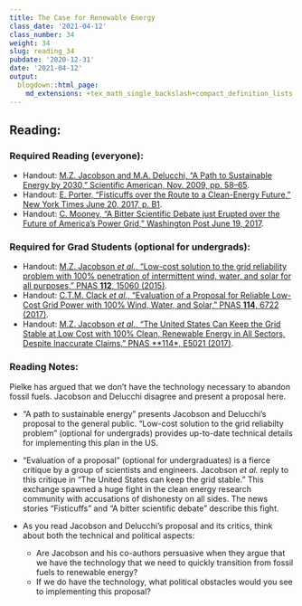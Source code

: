 ```yaml
---
title: The Case for Renewable Energy
class_date: '2021-04-12'
class_number: 34
weight: 34
slug: reading_34
pubdate: '2020-12-31'
date: '2021-04-12'
output:
  blogdown::html_page:
    md_extensions: +tex_math_single_backslash+compact_definition_lists
---
```

## Reading:

### Required Reading (everyone):

* Handout: [M.Z. Jacobson and M.A. Delucchi, "A Path to Sustainable Energy by 2030," Scientific American, Nov. 2009, pp. 58--65](https://web.stanford.edu/group/efmh/jacobson/Articles/I/sad1109Jaco5p.indd.pdf){target="_blank"}.
* Handout: [E. Porter, "Fisticuffs over the Route to a Clean-Energy Future," New York Times June 20, 2017, p. B1
  ](https://www.nytimes.com/2017/06/20/business/energy-environment/renewable-energy-national-academy-matt-jacobson.html){target="_blank"}.
* Handout: [C. Mooney, "A Bitter Scientific Debate just Erupted over the Future of America's Power Grid," Washington Post June 19, 2017
  ](https://www.washingtonpost.com/news/energy-environment/wp/2017/06/19/a-bitter-scientific-debate-just-erupted-over-the-future-of-the-u-s-electric-grid/){target="_blank"}.

### Required for Grad Students (optional for undergrads):

* Handout: [M.Z. Jacobson _et al_., "Low-cost solution to the grid reliability problem with 100% penetration of intermittent wind, water, and solar for all purposes," PNAS **112**, 15060 (2015)](http://www.pnas.org/content/112/49/15060){target="_blank"}.
* Handout: [C.T.M. Clack _et al_., "Evaluation of a Proposal for Reliable Low-Cost Grid Power with 100% Wind, Water, and Solar," PNAS **114**, 6722 (2017)](http://www.pnas.org/content/114/26/6722){target="_blank"}.
* Handout: [M.Z. Jacobson _et al_., "The United States Can Keep the Grid Stable at Low Cost with 100% Clean, Renewable Energy in All Sectors, Despite Inaccurate Claims," PNAS **114*, E5021 (2017)](http://www.pnas.org/content/114/26/E5021){target="_blank"}.

### Reading Notes:

Pielke has argued that we don't have the technology necessary to abandon fossil fuels. Jacobson and Delucchi disagree and present a proposal here.

* "A path to sustainable energy" presents Jacobson and Delucchi's proposal to the general public. "Low-cost solution to the grid reliabilty problem" (optional for undergrads) provides up-to-date technical details for implementing this plan in the US.
* "Evaluation of a proposal" (optional for undergraduates) is a fierce critique by a group of scientists and engineers. Jacobson _et al._ reply to this critique in "The United States can keep the grid stable." This exchange spawned a huge fight in the clean energy research community with accusations of dishonesty on all sides. The news stories "Fisticuffs" and "A bitter scientific debate" describe this fight.
* As you read Jacobson and Delucchi's proposal and its critics, think about both the technical and political aspects:

    * Are Jacobson and his co-authors persuasive when they argue that we have the technology that we need to quickly transition from fossil fuels to renewable energy?
    * If we do have the technology, what political obstacles would you see to implementing this proposal?
